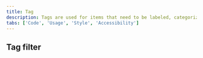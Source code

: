 ```yaml
---
title: Tag
description: Tags are used for items that need to be labeled, categorized, or organized using keywords that describe them.
tabs: ['Code', 'Usage', 'Style', 'Accessibility']
---
```


<ComponentCode
  name="Tag"
  component="tag"
  variation="tag"
  hasReactVersion="tag--default"
  hasVueVersion="tag--red"
  hasAngularVersion="?path=/story/tag--basic"
  codepen="zXqoLz"></ComponentCode>

## Tag filter

<ComponentCode
  name="Tag filter"
  component="tag"
  variation="tag--filter"
  hasReactVersion="tag--filter"
  hasVueVersion="tag--filter"
  codepen="XQdNPg"></ComponentCode>

